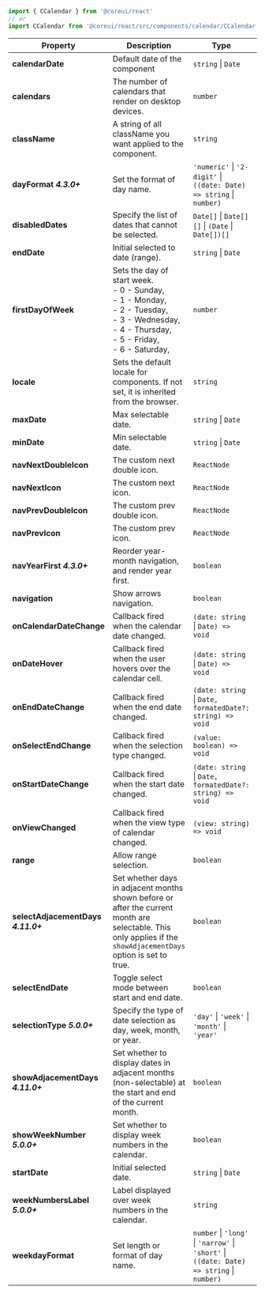
```jsx
import { CCalendar } from '@coreui/react'
// or
import CCalendar from '@coreui/react/src/components/calendar/CCalendar'
```

| Property | Description | Type | Default |
| --- | --- | --- | --- |
| **calendarDate** | Default date of the component | `string` \| `Date` | startDate || endDate || null |
| **calendars** | The number of calendars that render on desktop devices. | `number` | 1 |
| **className** | A string of all className you want applied to the component. | `string` | - |
| **dayFormat** **_4.3.0+_** | Set the format of day name. | `'numeric'` \| `'2-digit'` \| `((date: Date) => string` \| `number)` | numeric |
| **disabledDates** | Specify the list of dates that cannot be selected. | `Date[]` \| `Date[][]` \| `(Date` \| `Date[])[]` | - |
| **endDate** | Initial selected to date (range). | `string` \| `Date` | - |
| **firstDayOfWeek** | Sets the day of start week.<br/>- 0 - Sunday,<br/>- 1 - Monday,<br/>- 2 - Tuesday,<br/>- 3 - Wednesday,<br/>- 4 - Thursday,<br/>- 5 - Friday,<br/>- 6 - Saturday, | `number` | 1 |
| **locale** | Sets the default locale for components. If not set, it is inherited from the browser. | `string` | default |
| **maxDate** | Max selectable date. | `string` \| `Date` | - |
| **minDate** | Min selectable date. | `string` \| `Date` | - |
| **navNextDoubleIcon** | The custom next double icon. | `ReactNode` | - |
| **navNextIcon** | The custom next icon. | `ReactNode` | - |
| **navPrevDoubleIcon** | The custom prev double icon. | `ReactNode` | - |
| **navPrevIcon** | The custom prev icon. | `ReactNode` | - |
| **navYearFirst** **_4.3.0+_** | Reorder year-month navigation, and render year first. | `boolean` | - |
| **navigation** | Show arrows navigation. | `boolean` | true |
| **onCalendarDateChange** | Callback fired when the calendar date changed. | `(date: string` \| `Date) => void` | - |
| **onDateHover** | Callback fired when the user hovers over the calendar cell. | `(date: string` \| `Date) => void` | - |
| **onEndDateChange** | Callback fired when the end date changed. | `(date: string` \| `Date, formatedDate?: string) => void` | - |
| **onSelectEndChange** | Callback fired when the selection type changed. | `(value: boolean) => void` | - |
| **onStartDateChange** | Callback fired when the start date changed. | `(date: string` \| `Date, formatedDate?: string) => void` | - |
| **onViewChanged** | Callback fired when the view type of calendar changed. | `(view: string) => void` | - |
| **range** | Allow range selection. | `boolean` | - |
| **selectAdjacementDays** **_4.11.0+_** | Set whether days in adjacent months shown before or after the current month are selectable. This only applies if the `showAdjacementDays` option is set to true. | `boolean` | false |
| **selectEndDate** | Toggle select mode between start and end date. | `boolean` | - |
| **selectionType** **_5.0.0+_** | Specify the type of date selection as day, week, month, or year. | `'day'` \| `'week'` \| `'month'` \| `'year'` | day |
| **showAdjacementDays** **_4.11.0+_** | Set whether to display dates in adjacent months (non-selectable) at the start and end of the current month. | `boolean` | true |
| **showWeekNumber** **_5.0.0+_** | Set whether to display week numbers in the calendar. | `boolean` | false |
| **startDate** | Initial selected date. | `string` \| `Date` | - |
| **weekNumbersLabel** **_5.0.0+_** | Label displayed over week numbers in the calendar. | `string` | - |
| **weekdayFormat** | Set length or format of day name. | `number` \| `'long'` \| `'narrow'` \| `'short'` \| `((date: Date) => string` \| `number)` | 2 |
